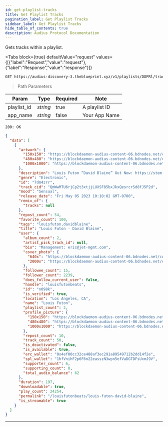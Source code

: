 ```yaml
---
id: get-playlist-tracks
title: Get Playlist Tracks
pagination_label: Get Playlist Tracks
sidebar_label: Get Playlist Tracks
hide_table_of_contents: true
description: Audius Protocol Documentation
---
```



Gets tracks within a playlist.

<Tabs
  block={true}
  defaultValue="request"
  values={[{"label":"Request","value":"request"},{"label":"Response","value":"response"}]}
>
<TabItem value="request">

```bash
GET https://audius-discovery-3.theblueprint.xyz/v1/playlists/DOPRl/tracks?app_name=EXAMPLEAPP HTTP/1.1
```

> Path Parameters

| Param       | Type     | Required | Note          |
| ----------- | -------- | -------- | ------------- |
| playlist_id | _string_ | true     | A playlist ID |
| app_name    | _string_ | false    | Your App Name |

</TabItem>
<TabItem value="response">

`200: OK`

```json
{
  "data": [
    {
      "artwork": {
        "150x150": "https://blockdaemon-audius-content-06.bdnodes.net/content/QmZJ9dKg4S1BRnRiHPUpoDCjKtTxtg8Nhgei2vTkgNyQ1h/150x150.jpg",
        "480x480": "https://blockdaemon-audius-content-06.bdnodes.net/content/QmZJ9dKg4S1BRnRiHPUpoDCjKtTxtg8Nhgei2vTkgNyQ1h/480x480.jpg",
        "1000x1000": "https://blockdaemon-audius-content-06.bdnodes.net/content/QmZJ9dKg4S1BRnRiHPUpoDCjKtTxtg8Nhgei2vTkgNyQ1h/1000x1000.jpg"
      },
      "description": "Louis Futon “David Blaine” Out Now: https://stem.ffm.to/davidblaine\n\nLouis Futon Merch, Tour Dates, and more... \nhttps://louisfutonbeats.com/\n\nSubscribe to Louis Futon\nhttps://bit.ly/LouisFutonYouTube\n\nFollow Louis Futon\nhttps://instagram.com/louisfutonbeats\nhttps://twitter.com/louisfutonbeats\nhttps://tiktok.com/@notlouisfuton\nhttps://facebook.com/Louisfutonbeats\nhttps://www.twitch.tv/louisfutontv\n\nJoin the community\nhttps://discord.gg/geshyzwA\n\n#LouisFuton #DavidBlaine\n\nMixed/Mastered byJacob Weinstein \nCo-written by Ariel Shrum\nSax, bass clarinet & flute by Hailey Niswanger",
      "genre": "Electronic",
      "id": "7dm4zrr",
      "track_cid": "QmWwMTU6rjCp2t3xtjjLUXSF85bxJkxQesrcrSd8fJ5P2d",
      "mood": "Sensual",
      "release_date": "Fri May 05 2023 10:10:02 GMT-0700",
      "remix_of": {
        "tracks": null
      },
      "repost_count": 54,
      "favorite_count": 100,
      "tags": "louisfuton,davidblaine",
      "title": "Louis Futon - David Blaine",
      "user": {
        "album_count": 2,
        "artist_pick_track_id": null,
        "bio": "Management: eric@jet-mgmt.com",
        "cover_photo": {
          "640x": "https://blockdaemon-audius-content-06.bdnodes.net/content/QmWWPNRrzgasSoGt4SZceuukFf8FbJR8mzsgtYpDNRWkwf/640x.jpg",
          "2000x": "https://blockdaemon-audius-content-06.bdnodes.net/content/QmWWPNRrzgasSoGt4SZceuukFf8FbJR8mzsgtYpDNRWkwf/2000x.jpg"
        },
        "followee_count": 15,
        "follower_count": 2239,
        "does_follow_current_user": false,
        "handle": "louisfutonbeats",
        "id": "n098k",
        "is_verified": true,
        "location": "Los Angeles, CA",
        "name": "Louis Futon",
        "playlist_count": 2,
        "profile_picture": {
          "150x150": "https://blockdaemon-audius-content-06.bdnodes.net/content/QmeRrmABZJTGGqQsTo19FkvepEHoZPsmkabGPcLxxfXx2q/150x150.jpg",
          "480x480": "https://blockdaemon-audius-content-06.bdnodes.net/content/QmeRrmABZJTGGqQsTo19FkvepEHoZPsmkabGPcLxxfXx2q/480x480.jpg",
          "1000x1000": "https://blockdaemon-audius-content-06.bdnodes.net/content/QmeRrmABZJTGGqQsTo19FkvepEHoZPsmkabGPcLxxfXx2q/1000x1000.jpg"
        },
        "repost_count": 10,
        "track_count": 50,
        "is_deactivated": false,
        "is_available": true,
        "erc_wallet": "0x4ef00cc32ce488af3ec291a89549712b2dd14f2e",
        "spl_wallet": "1hfVnihF2p6F6n22easszN3wpn5efVaDGTDFsUxmJ9V",
        "supporter_count": 6,
        "supporting_count": 0,
        "total_audio_balance": 62
      },
      "duration": 197,
      "downloadable": true,
      "play_count": 24254,
      "permalink": "/louisfutonbeats/louis-futon-david-blaine",
      "is_streamable": true
    }
  ]
}
```

</TabItem>
</Tabs>

---
